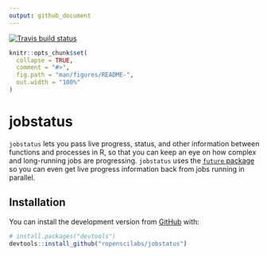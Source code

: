 ```yaml
---
output: github_document
---
```


[![Travis build status](https://travis-ci.org/ropenscilabs/jobstatus.svg?branch=master)](https://travis-ci.org/ropenscilabs/jobstatus)

<!-- README.md is generated from README.Rmd. Please edit that file -->

```r
knitr::opts_chunk$set(
  collapse = TRUE,
  comment = "#>",
  fig.path = "man/figures/README-",
  out.width = "100%"
)
```
# jobstatus

`jobstatus` lets you pass live progress, status, and other information between functions and processes in R, so that you can keep an eye on how complex and long-running jobs are progressing. `jobstatus` uses the [`future` package](https://cran.r-project.org/package=future) so you can even get live progress information back from jobs running in parallel.

## Installation

You can install the development version from [GitHub](https://github.com/) with:

``` r
# install.packages("devtools")
devtools::install_github("ropenscilabs/jobstatus")
```

